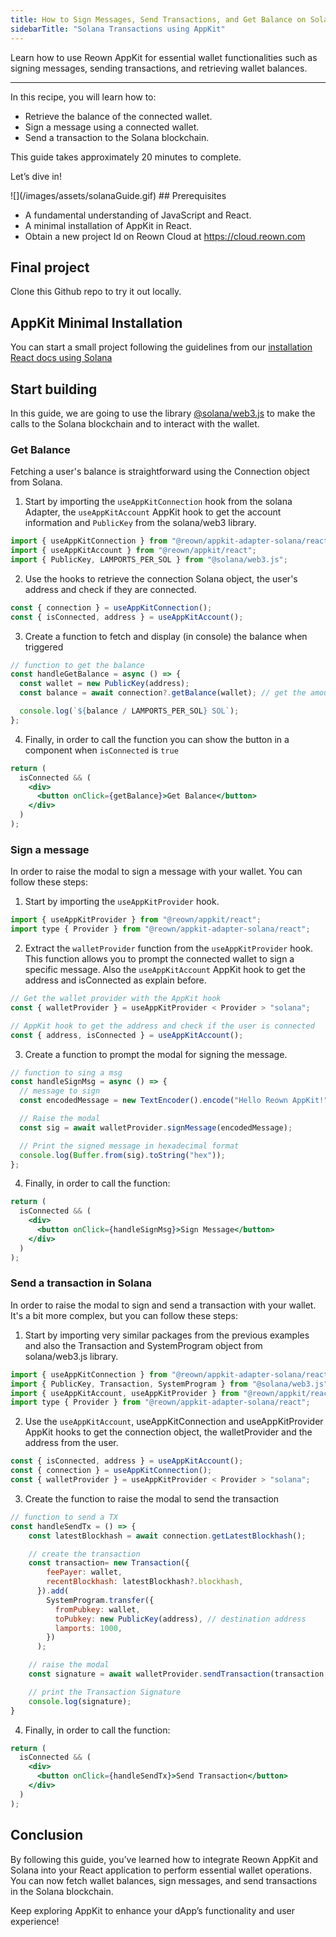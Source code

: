 ```yaml
---
title: How to Sign Messages, Send Transactions, and Get Balance on Solana using AppKit
sidebarTitle: "Solana Transactions using AppKit"
---
```


Learn how to use Reown AppKit for essential wallet functionalities such as signing messages, sending transactions, and retrieving wallet balances.

---

In this recipe, you will learn how to:

- Retrieve the balance of the connected wallet.
- Sign a message using a connected wallet.
- Send a transaction to the Solana blockchain.

This guide takes approximately 20 minutes to complete.

Let’s dive in!
<Frame>
![](/images/assets/solanaGuide.gif)
</Frame>
## Prerequisites

- A fundamental understanding of JavaScript and React.
- A minimal installation of AppKit in React.
- Obtain a new project Id on Reown Cloud at https://cloud.reown.com

## Final project
<Card title="Appkit Example for Interacting with the Solana Blockchain" icon="github" href="https://github.com/reown-com/appkit-web-examples/tree/main/react/react-solana">
Clone this Github repo to try it out locally.
</Card>


## AppKit Minimal Installation

You can start a small project following the guidelines from our [installation React docs using Solana](https://docs.reown.com/appkit/react/core/installation?platform=solana)

## Start building

In this guide, we are going to use the library [@solana/web3.js](https://solana.com/docs/clients/javascript-reference) to make the calls to the Solana blockchain and to interact with the wallet.

### Get Balance

Fetching a user's balance is straightforward using the Connection object from Solana.

1. Start by importing the `useAppKitConnection` hook from the solana Adapter, the `useAppKitAccount` AppKit hook to get the account information and `PublicKey` from the solana/web3 library.

```js
import { useAppKitConnection } from "@reown/appkit-adapter-solana/react";
import { useAppKitAccount } from "@reown/appkit/react";
import { PublicKey, LAMPORTS_PER_SOL } from "@solana/web3.js";
```

2. Use the hooks to retrieve the connection Solana object, the user's address and check if they are connected.

```js
const { connection } = useAppKitConnection();
const { isConnected, address } = useAppKitAccount();
```

3. Create a function to fetch and display (in console) the balance when triggered

```js
// function to get the balance
const handleGetBalance = async () => {
  const wallet = new PublicKey(address);
  const balance = await connection?.getBalance(wallet); // get the amount in LAMPORTS

  console.log(`${balance / LAMPORTS_PER_SOL} SOL`);
};
```

4. Finally, in order to call the function you can show the button in a component when `isConnected` is `true`

```jsx
return (
  isConnected && (
    <div>
      <button onClick={getBalance}>Get Balance</button>
    </div>
  )
);
```

### Sign a message

In order to raise the modal to sign a message with your wallet. You can follow these steps:

1. Start by importing the `useAppKitProvider` hook.

```js
import { useAppKitProvider } from "@reown/appkit/react";
import type { Provider } from "@reown/appkit-adapter-solana/react";
```

2. Extract the `walletProvider` function from the `useAppKitProvider` hook. This function allows you to prompt the connected wallet to sign a specific message. Also the `useAppKitAccount` AppKit hook to get the address and isConnected as explain before.

```js
// Get the wallet provider with the AppKit hook
const { walletProvider } = useAppKitProvider < Provider > "solana";

// AppKit hook to get the address and check if the user is connected
const { address, isConnected } = useAppKitAccount();
```

3. Create a function to prompt the modal for signing the message.

```js
// function to sing a msg
const handleSignMsg = async () => {
  // message to sign
  const encodedMessage = new TextEncoder().encode("Hello Reown AppKit!");

  // Raise the modal
  const sig = await walletProvider.signMessage(encodedMessage);

  // Print the signed message in hexadecimal format
  console.log(Buffer.from(sig).toString("hex"));
};
```

4. Finally, in order to call the function:

```jsx
return (
  isConnected && (
    <div>
      <button onClick={handleSignMsg}>Sign Message</button>
    </div>
  )
);
```

### Send a transaction in Solana

In order to raise the modal to sign and send a transaction with your wallet. It's a bit more complex, but you can follow these steps:

1. Start by importing very similar packages from the previous examples and also the Transaction and SystemProgram object from solana/web3.js library.

```js
import { useAppKitConnection } from "@reown/appkit-adapter-solana/react";
import { PublicKey, Transaction, SystemProgram } from "@solana/web3.js";
import { useAppKitAccount, useAppKitProvider } from "@reown/appkit/react";
import type { Provider } from "@reown/appkit-adapter-solana/react";
```

2. Use the `useAppKitAccount`, useAppKitConnection and useAppKitProvider AppKit hooks to get the connection object, the walletProvider and the address from the user.

```js
const { isConnected, address } = useAppKitAccount();
const { connection } = useAppKitConnection();
const { walletProvider } = useAppKitProvider < Provider > "solana";
```

3. Create the function to raise the modal to send the transaction

```js
// function to send a TX
const handleSendTx = () => {
    const latestBlockhash = await connection.getLatestBlockhash();

    // create the transaction
    const transaction= new Transaction({
        feePayer: wallet,
        recentBlockhash: latestBlockhash?.blockhash,
      }).add(
        SystemProgram.transfer({
          fromPubkey: wallet,
          toPubkey: new PublicKey(address), // destination address
          lamports: 1000,
        })
      );

    // raise the modal
    const signature = await walletProvider.sendTransaction(transaction, connection)

    // print the Transaction Signature
    console.log(signature);
}
```

4. Finally, in order to call the function:

```jsx
return (
  isConnected && (
    <div>
      <button onClick={handleSendTx}>Send Transaction</button>
    </div>
  )
);
```

## Conclusion

By following this guide, you’ve learned how to integrate Reown AppKit and Solana into your React application to perform essential wallet operations.
You can now fetch wallet balances, sign messages, and send transactions in the Solana blockchain.

Keep exploring AppKit to enhance your dApp’s functionality and user experience!
